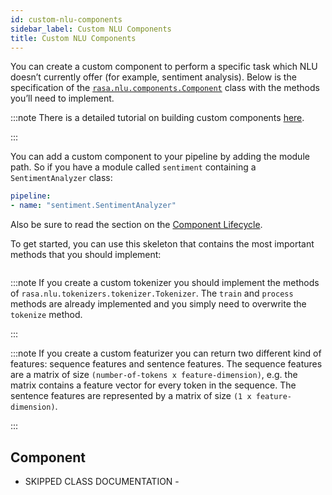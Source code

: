 ```yaml
---
id: custom-nlu-components
sidebar_label: Custom NLU Components
title: Custom NLU Components
---
```


You can create a custom component to perform a specific task which NLU doesn’t currently offer (for example, sentiment analysis).
Below is the specification of the [`rasa.nlu.components.Component`](/docs/api/custom-nlu-components#rasa.nlu.components.Component) class with the methods you’ll need to implement.

:::note
There is a detailed tutorial on building custom components [here](https://blog.rasa.com/enhancing-rasa-nlu-with-custom-components/).

:::

You can add a custom component to your pipeline by adding the module path.
So if you have a module called `sentiment`
containing a `SentimentAnalyzer` class:

```yaml
pipeline:
- name: "sentiment.SentimentAnalyzer"
```

Also be sure to read the section on the [Component Lifecycle](/docs/nlu/choosing-a-pipeline#component-lifecycle).

To get started, you can use this skeleton that contains the most important
methods that you should implement:

```python (../tests/nlu/example_component.py)
```

:::note
If you create a custom tokenizer you should implement the methods of `rasa.nlu.tokenizers.tokenizer.Tokenizer`.
The `train` and `process` methods are already implemented and you simply need to overwrite the `tokenize`
method.

:::

:::note
If you create a custom featurizer you can return two different kind of features: sequence features and sentence
features. The sequence features are a matrix of size `(number-of-tokens x feature-dimension)`, e.g.
the matrix contains a feature vector for every token in the sequence.
The sentence features are represented by a matrix of size `(1 x feature-dimension)`.

:::

## Component

- SKIPPED CLASS DOCUMENTATION -
